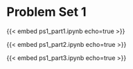 # Problem Set 1

{{< embed ps1_part1.ipynb echo=true >}}

{{< embed ps1_part2.ipynb echo=true >}}

{{< embed ps1_part3.ipynb echo=true >}}